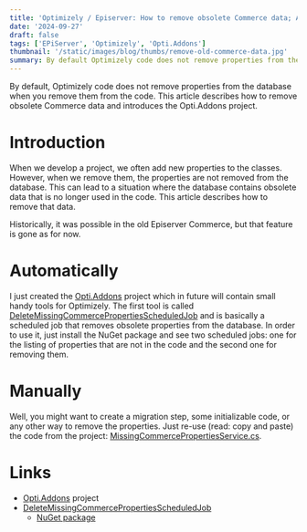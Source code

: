 ```yaml
---
title: 'Optimizely / Episerver: How to remove obsolete Commerce data; Also, introducing the Opti.Addons project'
date: '2024-09-27'
draft: false
tags: ['EPiServer', 'Optimizely', 'Opti.Addons']
thumbnail: '/static/images/blog/thumbs/remove-old-commerce-data.jpg'
summary: By default Optimizely code does not remove properties from the database when you remove them from the code - This article describes how to remove obsolete Commerce data and introduces the Opti.Addons project.
---
```


By default, Optimizely code does not remove properties from the database when you remove them from the code. This article describes how to remove obsolete Commerce data and introduces the Opti.Addons project.

# Introduction

When we develop a project, we often add new properties to the classes. However, when we remove them, the properties are not removed from the database. This can lead to a situation where the database contains obsolete data that is no longer used in the code. This article describes how to remove that data.

Historically, it was possible in the old Episerver Commerce, but that feature is gone as for now.

# Automatically

I just created the [Opti.Addons](https://github.com/Opti-Addons) project which in future will contain small handy tools for Optimizely. The first tool is called [DeleteMissingCommercePropertiesScheduledJob](https://github.com/Opti-Addons/Opti.Addons.DeleteMissingCommercePropertiesScheduledJob) and is basically a scheduled job that removes obsolete properties from the database. In order to use it, just install the NuGet package and see two scheduled jobs: one for the listing of properties that are not in the code and the second one for removing them.

# Manually

Well, you might want to create a migration step, some initializable code, or any other way to remove the properties. Just re-use (read: copy and paste) the code from the project: [MissingCommercePropertiesService.cs](https://github.com/Opti-Addons/Opti.Addons.DeleteMissingCommercePropertiesScheduledJob/blob/main/MissingCommercePropertiesService.cs).

# Links

* [Opti.Addons](https://github.com/Opti-Addons) project
* [DeleteMissingCommercePropertiesScheduledJob](https://github.com/Opti-Addons/Opti.Addons.DeleteMissingCommercePropertiesScheduledJob)
    * [NuGet package](https://www.nuget.org/packages/Opti.Addons.DeleteMissingCommercePropertiesScheduledJob)